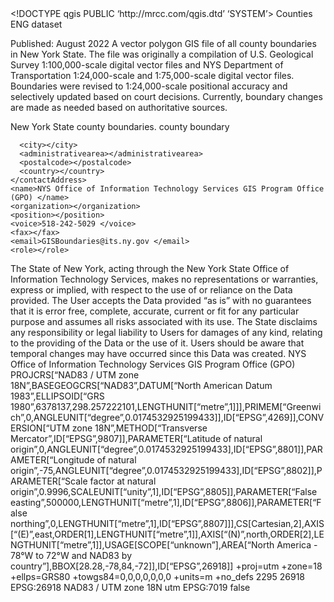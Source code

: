 <!DOCTYPE qgis PUBLIC 'http://mrcc.com/qgis.dtd' 'SYSTEM'>
<qgis version="3.22.14-Białowieża">
  <identifier>Counties</identifier>
  <parentidentifier></parentidentifier>
  <language>ENG</language>
  <type>dataset</type>
  <title>NYS County Boundaries</title>
  <abstract>Published: August 2022
A vector polygon GIS file of all county boundaries in New York State. The file was originally a compilation of U.S. Geological Survey 1:100,000-scale digital vector files and NYS Department of Transportation 1:24,000-scale and 1:75,000-scale digital vector files. Boundaries were revised to 1:24,000-scale positional accuracy and selectively updated based on court decisions. Currently, boundary changes are made as needed based on authoritative sources.

New York State county boundaries.</abstract>
  <keywords vocabulary="Search keys">
    <keyword>county</keyword>
    <keyword>boundary</keyword>
  </keywords>
  <contact>
    <contactAddress>
      <type></type>
      <address></address>
      <city></city>
      <administrativearea></administrativearea>
      <postalcode></postalcode>
      <country></country>
    </contactAddress>
    <name>NYS Office of Information Technology Services GIS Program Office (GPO) </name>
    <organization></organization>
    <position></position>
    <voice>518-242-5029 </voice>
    <fax></fax>
    <email>GISBoundaries@its.ny.gov </email>
    <role></role>
  </contact>
  <links/>
  <fees></fees>
  <constraints type="Limitations of use">The State of New York, acting through the New York State Office of Information Technology Services, makes no representations or warranties, express or implied, with respect to the use of or reliance on the Data provided. The User accepts the Data provided “as is” with no guarantees that it is error free, complete, accurate, current or fit for any particular purpose and assumes all risks associated with its use. The State disclaims any responsibility or legal liability to Users for damages of any kind, relating to the providing of the Data or the use of it. Users should be aware that temporal changes may have occurred since this Data was created. </constraints>
  <rights>NYS Office of Information Technology Services GIS Program Office (GPO)</rights>
  <encoding></encoding>
  <crs>
    <spatialrefsys>
      <wkt>PROJCRS["NAD83 / UTM zone 18N",BASEGEOGCRS["NAD83",DATUM["North American Datum 1983",ELLIPSOID["GRS 1980",6378137,298.257222101,LENGTHUNIT["metre",1]]],PRIMEM["Greenwich",0,ANGLEUNIT["degree",0.0174532925199433]],ID["EPSG",4269]],CONVERSION["UTM zone 18N",METHOD["Transverse Mercator",ID["EPSG",9807]],PARAMETER["Latitude of natural origin",0,ANGLEUNIT["degree",0.0174532925199433],ID["EPSG",8801]],PARAMETER["Longitude of natural origin",-75,ANGLEUNIT["degree",0.0174532925199433],ID["EPSG",8802]],PARAMETER["Scale factor at natural origin",0.9996,SCALEUNIT["unity",1],ID["EPSG",8805]],PARAMETER["False easting",500000,LENGTHUNIT["metre",1],ID["EPSG",8806]],PARAMETER["False northing",0,LENGTHUNIT["metre",1],ID["EPSG",8807]]],CS[Cartesian,2],AXIS["(E)",east,ORDER[1],LENGTHUNIT["metre",1]],AXIS["(N)",north,ORDER[2],LENGTHUNIT["metre",1]],USAGE[SCOPE["unknown"],AREA["North America - 78°W to 72°W and NAD83 by country"],BBOX[28.28,-78,84,-72]],ID["EPSG",26918]]</wkt>
      <proj4>+proj=utm +zone=18 +ellps=GRS80 +towgs84=0,0,0,0,0,0,0 +units=m +no_defs</proj4>
      <srsid>2295</srsid>
      <srid>26918</srid>
      <authid>EPSG:26918</authid>
      <description>NAD83 / UTM zone 18N</description>
      <projectionacronym>utm</projectionacronym>
      <ellipsoidacronym>EPSG:7019</ellipsoidacronym>
      <geographicflag>false</geographicflag>
    </spatialrefsys>
  </crs>
  <extent>
    <spatial minx="-79.81900000000000261" maxz="0" miny="40.50379999999999825" crs="EPSG:26918" maxx="-71.96389999999999532" maxy="45.02250000000000085" minz="0" dimensions="2"/>
    <temporal>
      <period>
        <start></start>
        <end></end>
      </period>
    </temporal>
  </extent>
</qgis>
